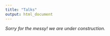 ---
title: "Talks"
output: html_document
---

*Sorry for the messy! we are under construction.*
